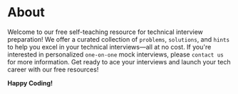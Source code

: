# About

Welcome to our free self-teaching resource for technical interview preparation!
We offer a curated collection of `problems`, `solutions`,
and `hints` to help you excel in your technical interviews—all at no cost.
If you're interested in personalized `one-on-one` mock interviews,
please `contact us` for more information. Get ready to ace your interviews and launch your tech career with our free resources!


**Happy Coding!** 
